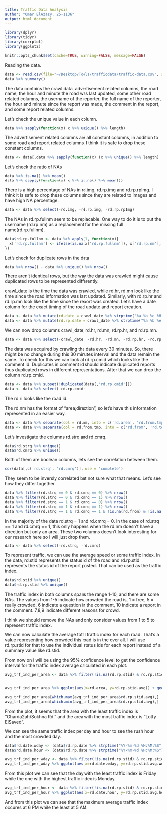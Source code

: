 ```yaml
---
title: Traffic Data Analysis
author: "Omar ElAzazy, 25-1136"
output: html_document
---
```


```r
library(dplyr)
library(tidyr)
library(corrplot)
library(ggplot2)
```
```r
knitr::opts_chunk$set(cache=TRUE, warning=FALSE, message=FALSE)
```

Reading the data.

```r
data <- read.csv(file="~/Desktop/Tools/trafficdata/traffic-data.csv", sep=",")
data %>% summary()
```

The data contains the crawl data, advertisement related columns, the road name, the hour and minute the road was last updated, some other road related columns, the username of the reporter, the full name of the reporter, the hour and minute since the report was made, the comment in the report, and some report related columns.

Let's check the unique value in each column.

```r
data %>% sapply(function(x) x %>% unique() %>% length)
```

The advertisement related columns are all constant columns, in addition to some road and report related columns. I think it is safe to drop these constant columns.

```r
data <- data[,data %>% sapply(function(x) (x %>% unique() %>% length) != 1)]
```

Let's check the ratio of NAs

```r
data %>% is.na() %>% mean()
data %>% sapply(function(x) x %>% is.na() %>% mean())
```

There is a high percentage of NAs in rd.img, rd.rp.img and rd.rp.rpImg. I think it is safe to drop these columns since they are related to images and have high NA percentage.

```r
data <- data %>% select(-rd.img, -rd.rp.img, -rd.rp.rpImg)
```

The NAs in rd.rp.fullnm seem to be replacable. One way to do it is to put the username (rd.rp.nm) as a replacement for the missing full name(rd.rp.fullnm).

```r
data$rd.rp.fullnm <- data %>% apply(1, function(x){
  x['rd.rp.fullnm'] <- ifelse(is.na(x['rd.rp.fullnm']), x['rd.rp.nm'], x['rd.rp.fullnm'])
})
```

Let's check for duplicate rows in the data

```r
data %>% nrow() - data %>% unique() %>% nrow()
```

There aren't identical rows, but the way the data was crawled might cause duplicated rows to be represented differently.

crawl_date is the time the data was crawled, while rd.hr, rd.mn look like the time since the road information was last updated. Similarly, with rd.rp.hr and rd.rp.mn look like the time since the report was created. Let's have a date column for the exact timing of the road update and report creation.

```r
data <- data %>% mutate(rd.date = crawl_date %>% strptime("%a %b %e %H:%M:%S UTC %Y") %>% as.POSIXlt(origin="1970-01-01", tz = "UTC")  - rd.hr * 60 * 60 - rd.mn * 60 + 2 * 60 * 60)
data <- data %>% mutate(rd.rp.date = crawl_date %>% strptime("%a %b %e %H:%M:%S UTC %Y") %>% as.POSIXlt(origin="1970-01-01", tz = "UTC") - rd.rp.hr * 60 * 60 - rd.rp.mn * 60 + 2 * 60 * 60)
```

We can now drop columns crawl_date, rd.hr, rd.mn, rd.rp.hr, and rd.rp.mn.

```r
data <- data %>% select(-crawl_date, -rd.hr, -rd.mn, -rd.rp.hr, -rd.rp.mn)
```

The data was acquired by crawling the data every 30 minutes. So, there might be no change during this 30 minutes interval and the data remain the same. To check for this we can look at rd.rp.cmid which looks like the comment id. Duplicates in comment id should indicate duplicated reports thus duplicated rows in different representations. After that we can drop the column rd.rp.cmid.

```r
data <- data %>% subset(!duplicated(data[,'rd.rp.cmid']))
data <- data %>% select(-rd.rp.cmid)
```

The rd.ri looks like the road id.

The rd.nm has the format of "area;direction", so let's have this information represented in an easier way.

```r
data <- data %>% separate(col = rd.nm, into = c('rd.area', 'rd.from.tmp'), sep=';')
data <- data %>% separate(col = rd.from.tmp, into = c('rd.from', 'rd.to'), sep='To')
```

Let's investigate the columns rd.strq and rd.cmrq.

```r
data$rd.strq %>% unique()
data$rd.cmrq %>% unique()
```

Both of them are boolean columns, let's see the correlation between them. 

```r
cor(data[,c('rd.strq', 'rd.cmrq')], use = 'complete')
```

They seem to be inversly correlated but not sure what that means. Let's see how they differ together.

```r
data %>% filter(rd.strq == 0 & rd.cmrq == 0) %>% nrow()
data %>% filter(rd.strq == 0 & rd.cmrq == 1) %>% nrow()
data %>% filter(rd.strq == 1 & rd.cmrq == 0) %>% nrow()
data %>% filter(rd.strq == 1 & rd.cmrq == 1) %>% nrow()
data %>% filter(rd.strq == 1 & rd.cmrq == 1 & !is.na(rd.from) & !is.na(rd.to))
```

In the majority of the data rd.strq = 1 and rd.cmrq = 0. In the case of rd.strq == 1 and rd.cmrq == 1, this only happens when the rd.nm doesn't have a direction but only an area. These two columns doesn't look interesting for our research here so I will just drop them.

```r
data <- data %>% select(-rd.strq, -rd.cmrq)
```

To represent traffic, we can use the average speed or some traffic index. In the data, rd.stid represents the status id of the road and rd.rp.stid represents the status id of the report posted. That can be used as the traffic index.

```r
data$rd.stid %>% unique()
data$rd.rp.stid %>% unique()
```

The traffic index in both columns spans the range 1-10, and there are some NAs. The values from 1-5 indicate how crowded the road is, 1 = free, 5 = really crowded. 6 indicate a question in the comment, 10 indicate a report in the comment. 7,8,9 indicate different reasons for crowd.

I think we should remove the NAs and only consider values from 1 to 5 to represent traffic index.

We can now calculate the average total traffic index for each road. That's a value representing how crowded this road is in the over all. I will use rd.rp.stid for that to use the individual status ids for each report instead of a summary value like rd.stid.

From now on I will be using the 95% confidence level to get the confidence interval for the traffic index average calculated in each plot.

```r
avg_trf_ind_per_area <- data %>% filter(!is.na(rd.rp.stid) & rd.rp.stid < 6) %>% group_by(rd.area) %>% summarise(rd.rp.stid.avg = mean(rd.rp.stid), rd.rp.stid.avg.U = mean(rd.rp.stid) +  qnorm(0.975)*sd(rd.rp.stid)/sqrt(length(rd.rp.stid)), rd.rp.stid.avg.L = mean(rd.rp.stid) - qnorm(0.975)*sd(rd.rp.stid)/sqrt(length(rd.rp.stid)))


avg_trf_ind_per_area %>% ggplot(aes(x=rd.area, y=rd.rp.stid.avg)) + geom_bar(stat="identity", width = 0.8) + theme(axis.text.x = element_text(angle = 90, hjust = 1, size = 4)) + xlab("Road Area") + ylab("Average Traffic Index") + geom_errorbar(aes(ymax = rd.rp.stid.avg.U, ymin = rd.rp.stid.avg.L))

```

```r
avg_trf_ind_per_area[which.max(avg_trf_ind_per_area$rd.rp.stid.avg),]
avg_trf_ind_per_area[which.min(avg_trf_ind_per_area$rd.rp.stid.avg),]
```

From the plot, it seems that the area with the least traffic index is "Gharda2ah/Sokhna Rd." and the area with the most traffic index is "Lotfy ElSayed".

We can see the same traffic index per day and hour to see the rush hour and the most crowded day.

```r
data$rd.date.wday <- (data$rd.rp.date %>% strptime("%Y-%m-%d %H:%M:%S") %>% as.POSIXlt(origin="1970-01-01", tz = "UTC"))$wday
data$rd.date.hour <- (data$rd.rp.date %>% strptime("%Y-%m-%d %H:%M:%S") %>% as.POSIXlt(origin="1970-01-01", tz = "UTC"))$hour
```

```r
avg_trf_ind_per_wday <- data %>% filter(!is.na(rd.rp.stid) & rd.rp.stid < 6) %>% group_by(rd.date.wday) %>% summarise(rd.rp.stid.avg.wday = mean(rd.rp.stid), rd.rp.stid.avg.wday.U = mean(rd.rp.stid) +  qnorm(0.975)*sd(rd.rp.stid)/sqrt(length(rd.rp.stid)), rd.rp.stid.avg.wday.L = mean(rd.rp.stid) - qnorm(0.975)*sd(rd.rp.stid)/sqrt(length(rd.rp.stid)))
avg_trf_ind_per_wday %>% ggplot(aes(x=rd.date.wday, y=rd.rp.stid.avg.wday)) + geom_bar(stat="identity", width = 0.8) + theme(axis.text.x = element_text(angle = 90, hjust = 1, size = 4)) + xlab("Week Day") + ylab("Average Traffic Index") + geom_errorbar(aes(ymax = rd.rp.stid.avg.wday.U, ymin = rd.rp.stid.avg.wday.L))
```

From this plot we can see that the day with the least traffic index is Friday while the one with the highest traffic index is Monday.

```r
avg_trf_ind_per_hour <- data %>% filter(!is.na(rd.rp.stid) & rd.rp.stid < 6) %>% group_by(rd.date.hour) %>% summarise(rd.rp.stid.avg.hour = mean(rd.rp.stid), rd.rp.stid.avg.hour.U = mean(rd.rp.stid) +  qnorm(0.975)*sd(rd.rp.stid)/sqrt(length(rd.rp.stid)), rd.rp.stid.avg.hour.L = mean(rd.rp.stid) - qnorm(0.975)*sd(rd.rp.stid)/sqrt(length(rd.rp.stid)))
avg_trf_ind_per_hour %>% ggplot(aes(x=rd.date.hour, y=rd.rp.stid.avg.hour)) + geom_bar(stat="identity", width = 0.8) + theme(axis.text.x = element_text(angle = 90, hjust = 1, size = 4)) + xlab("Hour") + ylab("Average Traffic Index") + geom_errorbar(aes(ymax = rd.rp.stid.avg.hour.U, ymin = rd.rp.stid.avg.hour.L))
```

And from this plot we can see that the maximum average traffic index occures at 6 PM while the least at 5 AM.